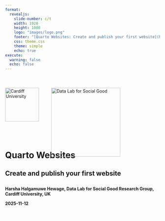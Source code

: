 ```yaml
---
format: 
  revealjs:
    slide-number: c/t
    width: 1920
    height: 1080
    logo: "images/logo.png"
    footer: "[Quarto Websites: Create and publish your first website](https://chamara7h.github.io/lab/)"
    css: theme.css
    theme: simple
    echo: true
execute:
  warning: false
  echo: false
---   
```


<div style="position: relative; width: 100%; height: 100%;">
  <img
    src="images/cardiff_logo.png"
    alt="Cardiff University"
    style="
      position: absolute;
      top: 40px;
      left: 0px;
      width: 110px;
      height: auto;
    "
  />

  <img
    src="images/logo_white.png"
    alt="Data Lab for Social Good"
    style="
      position: absolute;
      top: 40px;
      left: 150px;
      width: 225px;
      height: auto;
    "
  />
  
<br>
<br>
<br>
<br>
<br>
<br>
<br>
<br>
<br>
<br>
<br>
<br>

# **Quarto Websites** {background-image="images/cover2.png" background-size="cover" background-color="black"}

<h2>
Create and publish your first website
<h2>

<h4>
  Harsha Halgamuwe Hewage, Data Lab for Social Good Research Group, Cardiff University, UK 
  
  2025-11-12
</h4>


::: aside
<span style="color: #fff;">Image generated using GPT-5 Thinking Mini</span>
:::

</div>

```r
#| echo: false

library(knitr)
options(knitr.graphics.auto_pdf = TRUE)
```

```r
#| label: setup
#| context: setup
#| include: false

required_packages <- c(
  "countdown"
)

new_packages <- required_packages[!required_packages %in% installed.packages()[, "Package"]]
if (length(new_packages)) {
  install.packages(new_packages)
}

invisible(lapply(required_packages, library, character.only = TRUE))

```

## Outline

<br>

:::: {.columns style="display: flex; align-items: center;"}

::: {.column-left style="flex: 0 0 40%; display: flex; justify-content: flex-start;"}
<img src="images/outline.png"
     alt="Outline graphic"
     style="max-width: 90%; height: auto; display: block;" />
:::

::: {.column style="flex: 0 0 60%; display: flex; flex-direction: column; justify-content: flex-start; text-align: left;"}

::: {.step data-step="01"}
<div class="step-content">
  <h3>Connect R Studio with GIT</h3>
</div>
::: 

::: {.step data-step="02"}
<div class="step-content">
  <h3>Lets build the home page</h3>
</div>
:::

::: {.step data-step="03"}
<div class="step-content">
  <h3>How to style your website</h3>
</div>
:::

::: {.step data-step="04"}
<div class="step-content">
  <h3>Pages and listings</h3>
</div>
:::

::: {.step data-step="05"}
<div class="step-content">
  <h3>Lets publish your website</h3>
</div>
:::

:::

::::

::: aside
Image generated using 04-mini-high
:::

## Assumptions

<br>

- You are expected to be comfortable with R and Git.

- Have used Quarto to generate documents (e.g. HTML, PDF, MS Word etc.)

- Are comfortable editing plain text documents (e.g `.qmd`) in your IDE (e.g. RStudio, Visual Studio Code etc.)

- Want to walk away with your own personal website.

- We won't assume you have any HTML, CSS/SCSS or Git/GitHub experience.

<br>

::::: columns
::: column

::: {.fragment fragment-index=0}

### What we will cover?

-   Create the home page
-   Simple styling such as font, colour, size
-   Listing and navigation

:::

:::

::: column

::: {.fragment fragment-index=1}

### What we will `not cover`

- Advance styling using `css` and `scss`
- Advance navigation options
- Customise templates
- Run code blocks

:::

:::
:::::

## Materials

![](images/qr.png)

You can find the workshop materials [https://chamara7h.github.io/lab/](https://chamara7h.github.io/lab/) or simply scan the QR code.

<br>

**Note**: These materials are based on my learnings at;

- Posit PBC: [Quarto websites video series](https://www.youtube.com/watch?v=l7r24gTEkEY).

- [Introduction to Git and GitHub for R Users](https://nrennie.rbind.io/talks/rladies-st-louis-git/) by Nicola Rennie. 

- [Publish a Quarto project using GitHub Pages](https://www.youtube.com/watch?v=arzBRW5XIkg) by Melissa Van Bussel.


# Connect R Studio with GIT {background-color="#4D59AC"}

## Using Git and GitHub with RStudio

<br>

What you need:

- R, RStudio, and Git installed on your laptop

- A GitHub account

- GitHub credentials

Optional (but strongly recommended):

- The usethis R package

- [Happy Git with R](https://happygitwithr.com/)

## Lets setup Git in R Studio - `Live demo`

<br>

``` .default
# check git is installed
git --version
```

<br>

Then,

``` .default
# from R: configure git (usethis)
library(usethis)
use_git_config(
  user.name = "your-username",
  user.email = "you@example.org"
)

# create a GitHub personal access token (opens browser)
create_github_token()

# store credentials locally (prompts for token paste)
library(gitcreds)
gitcreds_set()
```

## Now it is your `turn`.

<br>

:::: {.columns style="display: flex; align-items: center;"}

::: {.column-left style="flex: 0 0 40%; display: flex; justify-content: flex-start;"}
<img src="images/your_turn.png"
     alt="Outline graphic"
     style="max-width: 90%; height: auto; display: block;" />
:::

::: {.column style="flex: 0 0 60%; display: flex; flex-direction: column; justify-content: flex-start; text-align: left;"}

1. Create a GitHub account if you don’t already have one, and make sure you have Git installed on your laptop.

2. Install and load the `usethis` and `gitcreds` packages.

3. Configure git then run `create_github_token()`, and follow the instructions to generate a token.

4. Run `gitcreds_set()` and paste in the token when prompted.

:::

::::

::: aside
Image generated using 04-mini-high
:::

```r
#| echo: false

countdown::countdown(minutes = 5, seconds = 00)
```

# Lets build the home page... {background-color="#4D59AC"}

## Start with a `template`

<br>

Start somewhere logical:

``` .default
cd ~/Documents
```

OR

``` .default
cd /d/GIT
```

Get the website template:

``` .default
quarto use template chamara7h/quarto_website_template
```

Follow the prompts:

``` .default
Quarto templates may execute code when documents are rendered. If you do not 
trust the authors of the template, we recommend that you do not install or 
use the template.
? Do you trust the authors of this template (Y/n) › Y
? Create a subdirectory for template? (Y/n) › Y
? Directory name: › website
```

## Now it is your `turn`.

<br>

:::: {.columns style="display: flex; align-items: center;"}

::: {.column-left style="flex: 0 0 40%; display: flex; justify-content: flex-start;"}
<img src="images/your_turn.png"
     alt="Outline graphic"
     style="max-width: 90%; height: auto; display: block;" />
:::

::: {.column style="flex: 0 0 60%; display: flex; flex-direction: column; justify-content: flex-start; text-align: left;"}

1.  Get the starter template.

2.  Open `index.qmd`

3.  Preview `index.qmd`

:::

::::

::: aside
Image generated using 04-mini-high
:::

```r
#| echo: false

countdown::countdown(minutes = 2, seconds = 00)
```

## `Home page` structure

<br>

``` .yaml
---
title: "Bruce Wayne"
subtitle: "I am Batman"
image: profile.jpg
about: # https://quarto.org/docs/websites/website-about.html
  template: jolla
  links:
    - icon: github
      text: Github
      href: https://github.com
    - icon: linkedin
      text: LinkedIn
      href: https://linkedin.com
---

A little bit about me and my life.

## Education

University of XYZ, City \| Location \| Sept 20XX - June 20XX

## Experience

Workplace \| Job title \| April 20XX - present
```

<br>

Webpages are like any other `Quarto document`:

- Start with a YAML header
- Can include code cells
- Everything else is markdown content

## `About` key in YAML

<br>

- Landing/ home page controlled by the `about` key in YAML.

- Content and YAML values are combined using a template:

``` yaml
---
about: # https://quarto.org/docs/websites/website-about.html
  template: jolla
  links:
    - icon: github
      text: Github
      href: https://github.com
    - icon: linkedin
      text: LinkedIn
      href: https://linkedin.com
---
```

<br>

Different templates: `jolla`, `trestles`, `solana`, `marquee`, or `broadside`


## How to set the `image`

<br>

Used in `about` template, and social cards.

::::: columns
::: column
``` .yaml
---
image: images/profile.jpg
about: # https://quarto.org/docs/websites/website-about.html
  template: jolla
  image-shape: round
---
```
:::

::: column
```         
website/
├── _quarto.yml
├── images/
│   └──  profile.jpg
└── index.qmd
```
:::
:::::

<br>

Use a path relative to `index.qmd`

Image shapes: `rectangle`, `round` and `rounded`

## Now it is your `turn`.

<br>

:::: {.columns style="display: flex; align-items: center;"}

::: {.column-left style="flex: 0 0 40%; display: flex; justify-content: flex-start;"}
<img src="images/your_turn.png"
     alt="Outline graphic"
     style="max-width: 90%; height: auto; display: block;" />
:::

::: {.column style="flex: 0 0 60%; display: flex; flex-direction: column; justify-content: flex-start; text-align: left;"}

1. Edit the content in `index.qmd` to reflect you.

2. Try different templates and pick one.

3. Edit the links to point at your own profiles, or add different links.

4. Replace the image with your image. 

5. Experiment with [`image-shape`](https://quarto.org/docs/websites/website-about.html#image).

:::

::::

::: aside
Image generated using 04-mini-high
:::

```r
#| echo: false

countdown::countdown(minutes = 5, seconds = 00)
```


# How to style your website {background-color="#4D59AC"}

## Understand the `website structure`

<br>

A minimal website has two files: `index.qmd` and `_quarto.yml`

* `index.qmd`: Renders to `index.html`, your home page.

* `_quarto.yml`: Controls project and website properties.

<br>

When rendered you will get a  `_site/` folder. This contains everything needed to serve the site.

## Styling using `YAML`

- With Quarto [html output](https://quarto.org/docs/output-formats/html-themes.html) we have a number of ways to style the site.

- A number of basic options allows us to change `colors`, `fonts`, and `SIZES.`

<br>

::: {.fragment fragment-index=1}

:::: {.columns}
:::: {.column}

### Colours

- `fontcolor`: The main color for text on the site

- `linkcolor`: Color of the links

- `backgroundcolor`: Background color of the whole site

- `monobackgroundcolor`: background for code chunks

:::
:::: {.column}

``` .yaml
---
format:
  html:
    backgroundcolor: "#eeffee"
    fontcolor: "darkgreen"
    linkcolor: "black"
---
```
:::
:::

Need more colours: [Figma colour pallet](https://www.figma.com/colors/)

:::


## Styling using `YAML`

- With Quarto [html output](https://quarto.org/docs/output-formats/html-themes.html) we have a number of ways to style the site.

- A number of basic options allows us to change `colors`, `fonts`, and `SIZES.`

<br>

:::: {.columns}
:::: {.column}

### Fonts

- `mainfont`: The main font for text on the site

- `monofont`: Font for code elements

:::
:::: {.column}

``` .yaml
---
format:
  html:
    backgroundcolor: "#eeffee"
    fontcolor: "darkgreen"
    linkcolor: "black"
    mainfont: "monospace"
---
```
:::
:::

<br>

generic families include; `serif`, `sans-serif`, `monospace`, `cursive`, `fantasy`, `system-ui`, `ui-serif`, `ui-sans-serif`, `ui-monospace`, `ui-rounded`, and `fangsong`.


## Styling using `YAML`

- With Quarto [html output](https://quarto.org/docs/output-formats/html-themes.html) we have a number of ways to style the site.

- A number of basic options allows us to change `colors`, `fonts`, and `SIZES.`

<br>

:::: {.columns}
:::: {.column}

### Sizes

- `max-width`: Width of the main text area of the pages

- `fontsize`: Base font size for website

- `linestretch`: Distance between lines of text

:::
:::: {.column}


``` .yaml
---
format:
  html:
    backgroundcolor: "#eeffee"
    fontcolor: "darkgreen"
    linkcolor: "black"
    mainfont: "monospace"
    fontsize: 20px
---
```
:::
:::

<br>

> **Remember!!!** You can always do further styling using custom styles in CSS.

## Now it is your `turn`.

<br>

:::: {.columns style="display: flex; align-items: center;"}

::: {.column-left style="flex: 0 0 40%; display: flex; justify-content: flex-start;"}
<img src="images/your_turn.png"
     alt="Outline graphic"
     style="max-width: 90%; height: auto; display: block;" />
:::

::: {.column style="flex: 0 0 60%; display: flex; flex-direction: column; justify-content: flex-start; text-align: left;"}

1. Open up your `_quarto.yml` file and experiment with the colors.

2. Open up your `_quarto.yml` file and experiment with the fonts.

3. Open up your `_quarto.yml` file and experiment with the sizing.


:::

::::

::: aside
Image generated using 04-mini-high
:::

```r
#| echo: false

countdown::countdown(minutes = 5, seconds = 00)
```

# Lets add pages {background-color="#4D59AC"}

## Adding Pages

<br>

Two decisions:

1. **Structure** Where will it live in your website project?

2. **Navigation** How will people discover it on your website?

### `index.html` is special {.smaller}

<br>

::::: columns
::: {.column width="40%"}
File location

`index.qmd`

`talks/index.qmd`
:::

::: {.column width="60%"}
URL

`{ site url }`

`{ site url }/talks`
:::
:::::

`index.qmd` (or `.md`, or `.ipynb`) -\> `index.html`

`index.html` acts like a default page for the site or directory.

<br>

> You aren’t limited to **.html**. We can also use other file types as `.pdf` or `.csv`.

## Navigation bar

<br>

In `_quarto.yml` under `website: navbar`

::::: columns
::: column

Give a path from site root

``` .yaml
website:
  navbar:
    right:
      - text: Projects
        href: projects/index.qmd
      - text: Talks
        href: talks/index.qmd
```
:::

::: column

::: {.fragment fragment-index=1}

Other customizations

``` .yaml
website:
  navbar:
    title: Data Lab for Social Good 
    logo: images/logo.png
    search: true
    left:
      - text: Home
        href: index.qmd
        icon: house-door-fill
    right:
      - text: Projects
        href: projects/index.qmd
      - text: Talks
        href: talks/index.qmd
      tools:
      - icon: github
        href: https://github.com/
      - icon: linkedin
        href: https://www.linkedin.com/
```
:::

:::

:::::

 <br>
 
 Options for `icons`: [Bootstrap Icons](https://icons.getbootstrap.com)
 
## Primary navigation

<br>

::::: columns
::: column
Top navigation

``` .yaml
website:
  navbar:
    right:
      - text: Projects
        href: projects/index.qmd
    tools:
      - icon: github
        href: https://github.com/
```

<br>

Add items to `left`, `right` and `tools`
:::

::: column

::: {.fragment fragment-index=1}

Side navigation

``` .yaml
website:
  sidebar:
    contents:
      - text: Projects
        href: projects/index.qmd
    tools:
      - icon: github
        href: https://github.com/    
```

<br>

Add items to `contents` and `tools`
:::
:::
:::::

## Nested navigation

<br>

::::: columns
::: column
Top navigation

``` .yaml
website:
  navbar:
    left:
      - index.qmd
      - text: Work
        menu: 
          - talks/index.qmd
          - projects/index.qmd
```

<br>

Add a `text` item along with `menu`
:::

::: column
::: {.fragment fragment-index=1}
Side navigation

``` .yaml
website:
  sidebar:
    contents:
      - index.qmd
      - section: Work
        contents: 
          - talks/index.qmd
          - projects/index.qmd
```

<br> 
Add a `section` with its own `contents`
:::
:::
:::::

<br>

Read more about [**`page navigation`**](https://quarto.org/docs/websites/website-navigation.html#github-links)

## `Bonus`: Page footer

<br>

``` .yaml
website:
  page-footer: 
    left: "Copyright 2025, DL4SG" 
    right: 
      - icon: github
        href: https://github.com/
      - icon: twitter 
        href: https://twitter.com/ 
```

## Now it is your `turn`.

<br>

:::: {.columns style="display: flex; align-items: center;"}

::: {.column-left style="flex: 0 0 40%; display: flex; justify-content: flex-start;"}
<img src="images/your_turn.png"
     alt="Outline graphic"
     style="max-width: 90%; height: auto; display: block;" />
:::

::: {.column style="flex: 0 0 60%; display: flex; flex-direction: column; justify-content: flex-start; text-align: left;"}

1. Customize your navigation bar `title`

2. Experiment with the position of your links in the navbar: `left`, `right` or a `mix`

3. Add at least one item to `tools` in your navbar

4. Try both `top navigation` and `side navigation`

:::

::::

::: aside
Image generated using 04-mini-high
:::

```r
#| echo: false

countdown::countdown(minutes = 5, seconds = 00)
```

## <span style="color: #fff;">Break</span>

<br>

:::: {.columns style="display: flex; align-items: center;"}

::: {.column-left style="flex: 0 0 40%; display: flex; justify-content: flex-start;"}
<img src="images/coffee.png"
     alt="Outline graphic"
     style="max-width: 90%; height: auto; display: block;" />
:::

::: {.column style="flex: 0 0 60%; display: flex; flex-direction: column; justify-content: flex-start; text-align: left;"}

<h1>Ctrl+Alt+Coffee ☕ — reboot in 10 mins. </h1>
:::

::::

::: aside
Image generated using 04-mini-high
:::

```r
#| echo: false

countdown::countdown(minutes = 10, seconds = 00)
```

# Listings... {background-color="#4D59AC"}

## What is `listing` and why we need it?

<br>

::::: columns
::: column

### What?

-   an automatically generated list of content
-   styled via a template, (built-in `type`, or custom `template`)
-   can be included on any page

<br>

::: {.fragment fragment-index=1}

### Why?

-   Great for large collections
-   Great for collections that grow

:::

:::

::: column

::: {.fragment fragment-index=2}

![](images/listings.png)

:::
:::
:::::

## Lets create `lisitng` for `blog page`

<br>

`blog/` has some folders with documents in them

**Demo:**

1.  Make a new page `blog/index.qmd`

2.  Make it a listing:

<br>

::::: columns
::: column
As simple as:

``` yaml
---
title: My Blog
listing: default
---
```
:::

::: column

::: {.fragment fragment-index=1}

Explicit default options:

``` yaml
---
title: My Blog
listing:
  contents: /
  type: default
---
```

<br>

Explore more listing types; `default`, `grid` or `table`

:::
:::
:::::

## Now it is your `turn`.

<br>

:::: {.columns style="display: flex; align-items: center;"}

::: {.column-left style="flex: 0 0 40%; display: flex; justify-content: flex-start;"}
<img src="images/your_turn.png"
     alt="Outline graphic"
     style="max-width: 90%; height: auto; display: block;" />
:::

::: {.column style="flex: 0 0 60%; display: flex; flex-direction: column; justify-content: flex-start; text-align: left;"}

1.  (Repeat) Make a new page `blog/index.qmd` which is a listing

2.  Experiment with `type`: `default`, `grid` or `table`

:::

::::

::: aside
Image generated using 04-mini-high
:::

```r
#| echo: false

countdown::countdown(minutes = 5, seconds = 00)
```

## More options in `listings`

<br>

Use listings for `projects page`

> Note: `contents` can be a YAML file

<br>

::: {.columns}
::: {.column}
```.yaml
---
title: Projects
listing:
  contents: projects.yml
  type: grid
  max-description-length: 250
---
```
:::

::: {.column}
```.yaml
- title: Predicting House Prices with Machine Learning
  path: https://example.com/house-prices
  # Photo by Breno Assis on Unsplash https://unsplash.com/photos/aerial-photography-of-rural-r3WAWU5Fi5Q 
  image: images/breno-assis-r3WAWU5Fi5Q-unsplash.jpg
  description: >
    This project involves using machine learning algorithms to predict house prices based on
    various features such as location, size, and amenities. It includes data cleaning,
    feature engineering, and model selection.
  categories: [Python, Machine Learning, Data Cleaning]
  date: 2024-01-01
  ...
```

`Path` can be a relative path to a file in your site, or a URL

You can use [Listing Fields](https://quarto.org/docs/websites/website-listings.html#listing-fields), or create custom ones.
:::
::: 

## Simple customizations

<br>

:::: {.columns}
::: {.column}

Sort and filtering options

<br>

```.yaml
---
title: Projects
listing:
  contents: projects.yml
  type: grid
  max-description-length: 250
  sort-ui: false
  sort: date desc
  filter-ui: true
---
```
:::

::: {.column}

::: {.fragment fragment-index=1}

Use `field-display-names` to provide a different label for a field 

```.yaml
---
title: Projects
listing:
  contents: projects.yml
  type: grid
  max-description-length: 250
  sort-ui: false
  sort: date desc
  filter-ui: true
  fields: [title, description, categories]
  field-display-names: 
      title: 'Project'
      categories: 'Skills'
---
```

:::
:::
::::

## `YMAL` keys for a blog or project file

<br>

Lets open `blog/third-post/index.qmd`

<br>

::::: columns
::: column
As simple as:

``` yaml
---
title: "Second Post"
description: "Post description for second post"
author: "Bruce Wayne"
date: "5/23/2021"
---
```
:::

::: column

::: {.fragment fragment-index=1}

Add `categories` and a cover `image`

``` yaml
---
title: "Second Post"
description: "Talk"
author: "Bruce Wayne"
date: "5/23/2021"
image: "cover.jpg"
categories:
  - Forecasting
  - Healthcare
  - R
  - Python
  - Machine Learning
link-external-newwindow: true
---
```

<br>

:::
:::
:::::

## Lets add custom buttons

::::: columns
::: column

Paste this in `styles.scss` 

<br>

```.scss
/* custom button */

button {
  background-color: transparent; /* No filling */
  border: 2px solid rgb(55, 58, 60); /* Gray border */
  color: rgb(55, 58, 60); /* Gray text */
  padding: 5px 10px;
  text-align: center;
  text-decoration: none;
  display: inline-block;
  font-size: 12px;
  margin: 4px 2px;
  cursor: pointer;
  border-radius: 5px; /* Rounded corners */
}

/* Hover effect */
button:hover {
  border-color: #0066b2; /* Blue border on hover */
  color: #0066b2; /* Blue text on hover */
}

/* Hover effect for Journal article */
#journal-article-btn:hover {
  border-color: #0066b2; /* Blue border on hover */
  color: #0066b2; /* Blue text on hover */
}

/* Hover effect for GitHub repo */
#github-repo-btn:hover {
  border-color: #00A86B; /* Green border on hover */
  color: #00A86B; /* Green text on hover */
}
```
:::

::: column

Add text to the body and a link:

<br>

```.qmd
<button id="journal-article-btn" 
        onclick="window.open('slides/intro_method_skills.html', '_blank')">
  <i class="fas fa-bookmark"></i> Slides
</button>

<button id="github-repo-btn" onclick="window.open('https://github.com/', '_blank');">
  <i class="fab fa-github"></i> GitHub repo
</button>

```

<button id="journal-article-btn" 
        onclick="window.open('slides/epss_training.html', '_blank')">
  <i class="fas fa-bookmark"></i> Slides
</button>

<button id="github-repo-btn" onclick="window.open('https://github.com/chamara7h/epss_training', '_blank');">
  <i class="fab fa-github"></i> GitHub repo
</button>

### Heading

Lorem ipsum dolor sit amet, consectetur adipiscing elit, sed do eiusmod tempor incididunt ut labore et dolore magna aliqua. Ut enim ad minim veniam, quis nostrud exercitation ullamco laboris nisi ut aliquip ex ea commodo consequat. 

:::
:::

## Now it is your `turn`.

<br>

:::: {.columns style="display: flex; align-items: center;"}

::: {.column-left style="flex: 0 0 40%; display: flex; justify-content: flex-start;"}
<img src="images/your_turn.png"
     alt="Outline graphic"
     style="max-width: 90%; height: auto; display: block;" />
:::

::: {.column style="flex: 0 0 60%; display: flex; flex-direction: column; justify-content: flex-start; text-align: left;"}

1.  Test different customisations in `listing`

2. Edit and customise `yml` in one of your `blog` posts

2.  Add all the pages to your site navigation

:::

::::

::: aside
Image generated using 04-mini-high
:::

```r
#| echo: false

countdown::countdown(minutes = 10, seconds = 00)
```

# Lets publish your website {background-color="#4D59AC"}

## Create a new `Quarto project`

<br>

- In RStudio, go to `File > New Project > New Directory > Quarto Website`.

- For the directory name, use the URL you want for your website.

  - If it's a personal site, use the format your-username.github.io. For example, if your username is "`batman`", the directory name would be `batman.github.io`.
  
  - If the site is for a GitHub organization, use the format organization-name.github.io.
  
- Choose a location on your computer to save the project.

- Ensure that "`Create a git repository`" and "`Use renv with this project`" are both checked.

- Click "`Create Project`".

## Create a `GitHub repository`

- Go to GitHub and create a new repository.

- The repository name must exactly match the directory name you created in RStudio (e.g., your-username.github.io).

- For free accounts, you must set the repository to Public for GitHub Pages to work.

- Click "`Create repository`".

- Link your `local project folder` to the `new GitHub repository` and push the initial files.

<br>

``` .default
# push an exisitng repo
git remote add origin https://github.com/<your user name>.github.io
git branch -M main

# push your initial changes
git status
git add .
git commit -m 'initial commit'
git push origin main
```

## Create a `gh-pages` Branch

<br>

- After pushing your project, go to your repository on GitHub.

- Click on the branch dropdown menu (which should say "`main`") and select "`View all branches`".

- Click "`New branch`".

- Name the new branch `gh-pages` and click "`Create new branch`".

## Set up the `GitHub actions workflow`

<br>

- In your RStudio project, create a new folder named `.github`.

- Inside the `.github folder`, create another folder named `workflows`.

- Inside the `workflows folder`, create a new text file and name it `publish.yml`.

- Go to the Quarto documentation page about publishing to GitHub Pages. Find the example for a GitHub Action that uses renv (go here: [https://quarto.org/docs/publishing/github-pages.html#example-knitr-with-renv](https://quarto.org/docs/publishing/github-pages.html#example-knitr-with-renv)).

- Copy the entire code block from that example.

- Paste this code into your publish.yml file and save it and commit changes.

## Configure `GitHub pages` settings

<br>

-  On your GitHub repository page, go to `Settings` and then click `Pages` in the side menu.

- Under the "`Branch`" section, use the dropdown menu to select the `gh-pages` branch as the source.

- Click `Save`.

- Click on the `Actions` tab at the top of your GitHub repository page.

- ou will see that your recent commit has automatically started the workflow.

- Once the action is complete, go back to `Settings > Pages`.

- Click the "`Visit site`" button to see your live website at the URL you specified.

## Now it is your `turn`.

<br>

:::: {.columns style="display: flex; align-items: center;"}

::: {.column-left style="flex: 0 0 40%; display: flex; justify-content: flex-start;"}
<img src="images/your_turn.png"
     alt="Outline graphic"
     style="max-width: 90%; height: auto; display: block;" />
:::

::: {.column style="flex: 0 0 60%; display: flex; flex-direction: column; justify-content: flex-start; text-align: left;"}

1. Create the `quarto website project` folder

2. Create `Github repo`

3. Link your `local folder` with the `Github repo`

4. Create the `workflow`

3. Publish your `website`

:::

::::

::: aside
Image generated using 04-mini-high
:::

```r
#| echo: false

countdown::countdown(minutes = 7, seconds = 30)
```
    

# Congratulations...

:::: {.r-fit-text style="text-align: center;"}

You have a website!

🎉🥳🎉
:::

## Resources to keep learning

- <https://quarto.org/>

- <https://github.com/quarto-dev/quarto-cli/discussions>

- <https://github.com/mcanouil/awesome-quarto>

# Any questions or thoughts? 💬

![](images/follow_us.png){fig-align="center"}